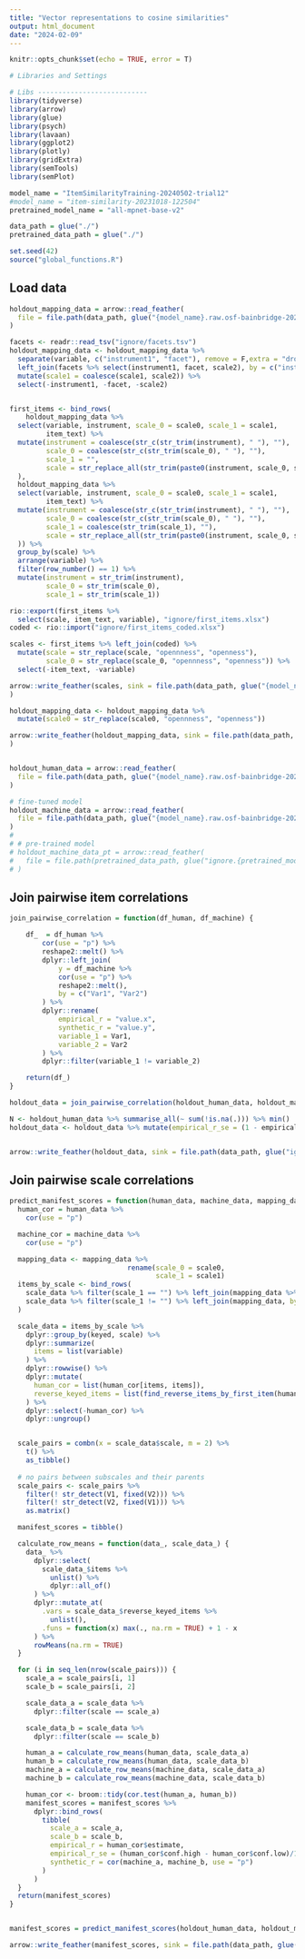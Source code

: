 ```yaml
---
title: "Vector representations to cosine similarities"
output: html_document
date: "2024-02-09"
---
```


```r
knitr::opts_chunk$set(echo = TRUE, error = T)

# Libraries and Settings

# Libs ---------------------------
library(tidyverse)
library(arrow)
library(glue)
library(psych)
library(lavaan)
library(ggplot2)
library(plotly)
library(gridExtra)
library(semTools)
library(semPlot)

model_name = "ItemSimilarityTraining-20240502-trial12"
#model_name = "item-similarity-20231018-122504"
pretrained_model_name = "all-mpnet-base-v2"

data_path = glue("./")
pretrained_data_path = glue("./")

set.seed(42)
source("global_functions.R")
```


## Load data
```r
holdout_mapping_data = arrow::read_feather(
  file = file.path(data_path, glue("{model_name}.raw.osf-bainbridge-2021-s2-0.mapping.feather"))
)

facets <- readr::read_tsv("ignore/facets.tsv")
holdout_mapping_data <- holdout_mapping_data %>% 
  separate(variable, c("instrument1", "facet"), remove = F,extra = "drop") %>% 
  left_join(facets %>% select(instrument1, facet, scale2), by = c("instrument1", "facet")) %>% 
  mutate(scale1 = coalesce(scale1, scale2)) %>% 
  select(-instrument1, -facet, -scale2)


first_items <- bind_rows(
    holdout_mapping_data %>%
  select(variable, instrument, scale_0 = scale0, scale_1 = scale1,
         item_text) %>%
  mutate(instrument = coalesce(str_c(str_trim(instrument), " "), ""),
         scale_0 = coalesce(str_c(str_trim(scale_0), " "), ""),
         scale_1 = "",
         scale = str_replace_all(str_trim(paste0(instrument, scale_0, scale_1)), "[^a-zA-Z_0-9]", "_")
  ),
  holdout_mapping_data %>%
  select(variable, instrument, scale_0 = scale0, scale_1 = scale1,
         item_text) %>%
  mutate(instrument = coalesce(str_c(str_trim(instrument), " "), ""),
         scale_0 = coalesce(str_c(str_trim(scale_0), " "), ""),
         scale_1 = coalesce(str_trim(scale_1), ""),
         scale = str_replace_all(str_trim(paste0(instrument, scale_0, scale_1)), "[^a-zA-Z_0-9]", "_")
  )) %>% 
  group_by(scale) %>% 
  arrange(variable) %>% 
  filter(row_number() == 1) %>% 
  mutate(instrument = str_trim(instrument),
         scale_0 = str_trim(scale_0),
         scale_1 = str_trim(scale_1))

rio::export(first_items %>% 
  select(scale, item_text, variable), "ignore/first_items.xlsx")
coded <- rio::import("ignore/first_items_coded.xlsx")

scales <- first_items %>% left_join(coded) %>% 
  mutate(scale = str_replace(scale, "opennness", "openness"),
         scale_0 = str_replace(scale_0, "opennness", "openness")) %>% 
  select(-item_text, -variable)

arrow::write_feather(scales, sink = file.path(data_path, glue("{model_name}.raw.osf-bainbridge-2021-s2-0.scales.feather"))
)

holdout_mapping_data <- holdout_mapping_data %>% 
  mutate(scale0 = str_replace(scale0, "opennness", "openness"))

arrow::write_feather(holdout_mapping_data, sink = file.path(data_path, glue("{model_name}.raw.osf-bainbridge-2021-s2-0.mapping2.feather"))
)


holdout_human_data = arrow::read_feather(
  file = file.path(data_path, glue("{model_name}.raw.osf-bainbridge-2021-s2-0.human.feather"))
)

# fine-tuned model
holdout_machine_data = arrow::read_feather(
  file = file.path(data_path, glue("{model_name}.raw.osf-bainbridge-2021-s2-0.machine.feather"))
)
# 
# # pre-trained model
# holdout_machine_data_pt = arrow::read_feather(
#   file = file.path(pretrained_data_path, glue("ignore.{pretrained_model_name}.raw.osf-bainbridge-2021-s2-0.machine.feather"))
# )
```

## Join pairwise item correlations
```r
join_pairwise_correlation = function(df_human, df_machine) {

    df_  = df_human %>% 
        cor(use = "p") %>% 
        reshape2::melt() %>% 
        dplyr::left_join(
            y = df_machine %>% 
            cor(use = "p") %>% 
            reshape2::melt(),
            by = c("Var1", "Var2")
        ) %>% 
        dplyr::rename(
            empirical_r = "value.x",
            synthetic_r = "value.y",
            variable_1 = Var1,
            variable_2 = Var2
        ) %>% 
        dplyr::filter(variable_1 != variable_2)

    return(df_)
}

holdout_data = join_pairwise_correlation(holdout_human_data, holdout_machine_data)

N <- holdout_human_data %>% summarise_all(~ sum(!is.na(.))) %>% min()
holdout_data <- holdout_data %>% mutate(empirical_r_se = (1 - empirical_r^2)/sqrt(N - 2))


arrow::write_feather(holdout_data, sink = file.path(data_path, glue("ignore.{model_name}.raw.osf-bainbridge-2021-s2-0.item_correlations.feather")))
```


## Join pairwise scale correlations
```r
predict_manifest_scores = function(human_data, machine_data, mapping_data, scale_data) {
  human_cor = human_data %>%
    cor(use = "p")

  machine_cor = machine_data %>%
    cor(use = "p")

  mapping_data <- mapping_data %>% 
                             rename(scale_0 = scale0,
                                    scale_1 = scale1)
  items_by_scale <- bind_rows(
    scale_data %>% filter(scale_1 == "") %>% left_join(mapping_data %>% select(-scale_1), by = c("instrument", "scale_0")),
    scale_data %>% filter(scale_1 != "") %>% left_join(mapping_data, by = c("instrument", "scale_0", "scale_1"))
  )

  scale_data = items_by_scale %>%
    dplyr::group_by(keyed, scale) %>%
    dplyr::summarize(
      items = list(variable)
    ) %>%
    dplyr::rowwise() %>%
    dplyr::mutate(
      human_cor = list(human_cor[items, items]),
      reverse_keyed_items = list(find_reverse_items_by_first_item(human_cor, keyed)),
    ) %>%
    dplyr::select(-human_cor) %>%
    dplyr::ungroup()


  scale_pairs = combn(x = scale_data$scale, m = 2) %>%
    t() %>% 
    as_tibble()
  
  # no pairs between subscales and their parents
  scale_pairs <- scale_pairs %>% 
    filter(! str_detect(V1, fixed(V2))) %>% 
    filter(! str_detect(V2, fixed(V1))) %>% 
    as.matrix()

  manifest_scores = tibble()

  calculate_row_means = function(data_, scale_data_) {
    data_ %>%
      dplyr::select(
        scale_data_$items %>%
          unlist() %>%
          dplyr::all_of()
      ) %>%
      dplyr::mutate_at(
        .vars = scale_data_$reverse_keyed_items %>%
          unlist(),
        .funs = function(x) max(., na.rm = TRUE) + 1 - x
      ) %>%
      rowMeans(na.rm = TRUE)
  }

  for (i in seq_len(nrow(scale_pairs))) {
    scale_a = scale_pairs[i, 1]
    scale_b = scale_pairs[i, 2]

    scale_data_a = scale_data %>%
      dplyr::filter(scale == scale_a)

    scale_data_b = scale_data %>%
      dplyr::filter(scale == scale_b)

    human_a = calculate_row_means(human_data, scale_data_a)
    human_b = calculate_row_means(human_data, scale_data_b)
    machine_a = calculate_row_means(machine_data, scale_data_a)
    machine_b = calculate_row_means(machine_data, scale_data_b)

    human_cor <- broom::tidy(cor.test(human_a, human_b))
    manifest_scores = manifest_scores %>%
      dplyr::bind_rows(
        tibble(
          scale_a = scale_a,
          scale_b = scale_b,
          empirical_r = human_cor$estimate,
          empirical_r_se = (human_cor$conf.high - human_cor$conf.low)/1.96,
          synthetic_r = cor(machine_a, machine_b, use = "p")
        )
      )
  }
  return(manifest_scores)
}


manifest_scores = predict_manifest_scores(holdout_human_data, holdout_machine_data, holdout_mapping_data, scales)

arrow::write_feather(manifest_scores, sink = file.path(data_path, glue("ignore.{model_name}.raw.osf-bainbridge-2021-s2-0.scale_correlations.feather")))
```


